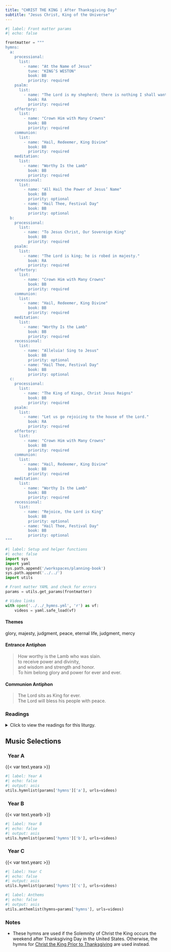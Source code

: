```yaml
---
title: "CHRIST THE KING | After Thanksgiving Day"
subtitle: "Jesus Christ, King of the Universe"
---
```


```python
#| label: Front matter params
#| echo: false

frontmatter = """
hymns:
  a:
    processional:
      list:
        - name: "At the Name of Jesus"
          tune: "KING’S WESTON"
          book: BB
          priority: required
    psalm:
      list:
        - name: "The Lord is my shepherd; there is nothing I shall want."
          book: RA
          priority: required
    offertory:
      list:
        - name: "Crown Him with Many Crowns"
          book: BB
          priority: required
    communion:
      list:
        - name: "Hail, Redeemer, King Divine"
          book: BB
          priority: required
    meditation:
      list:
        - name: "Worthy Is the Lamb"
          book: BB
          priority: required
    recessional:
      list:
        - name: "All Hail the Power of Jesus’ Name"
          book: BB
          priority: optional
        - name: "Hail Thee, Festival Day"
          book: BB
          priority: optional
  b:
    processional:
      list:
        - name: "To Jesus Christ, Our Sovereign King"
          book: BB
          priority: required
    psalm:
      list:
        - name: "The Lord is king; he is robed in majesty."
          book: RA
          priority: required
    offertory:
      list:
        - name: "Crown Him with Many Crowns"
          book: BB
          priority: required
    communion:
      list:
        - name: "Hail, Redeemer, King Divine"
          book: BB
          priority: required
    meditation:
      list:
        - name: "Worthy Is the Lamb"
          book: BB
          priority: required
    recessional:
      list:
        - name: "Alleluia! Sing to Jesus"
          book: BB
          priority: optional
        - name: "Hail Thee, Festival Day"
          book: BB
          priority: optional
  c:
    processional:
      list:
        - name: "The King of Kings, Christ Jesus Reigns"
          book: BB
          priority: required
    psalm:
      list:
        - name: "Let us go rejoicing to the house of the Lord."
          book: RA
          priority: required
    offertory:
      list:
        - name: "Crown Him with Many Crowns"
          book: BB
          priority: required
    communion:
      list:
        - name: "Hail, Redeemer, King Divine"
          book: BB
          priority: required
    meditation:
      list:
        - name: "Worthy Is the Lamb"
          book: BB
          priority: required
    recessional:
      list:
        - name: "Rejoice, the Lord is King"
          book: BB
          priority: optional
        - name: "Hail Thee, Festival Day"
          book: BB
          priority: optional
"""
```

```python
#| label: Setup and helper functions
#| echo: false
import sys
import yaml
sys.path.append('/workspaces/planning-book')
sys.path.append('../../')
import utils

# Front matter YAML and check for errors
params = utils.get_params(frontmatter)

# Video links
with open('../../_hymns.yml', 'r') as vf:
    videos = yaml.safe_load(vf)
```

:::  {.red}
#### **Themes**
:::

glory, majesty, judgment, peace, eternal life, judgment, mercy

:::  {.red}
#### **Entrance Antiphon**
:::

> How worthy is the Lamb who was slain.  
> to receive power and divinity,  
> and wisdom and strength and honor.  
> To him belong glory and power for ever and ever.  

:::  {.red}
#### **Communion Antiphon**
:::

> The Lord sits as King for ever.  
> The Lord will bless his people with peace.  

:::: {.content-visible when-format="html"}
::: {.red}
### Readings
:::

<details>
  <summary>Click to view the readings for this liturgy.</summary>

::: {.titlered}
### &nbsp; Year A
:::

::: {.red}
#### First Reading [Ezekiel 34:11-12, 15-17]{style="float:right" .small}
:::

Thus says the Lord GOD:  
I myself will look after and tend my sheep.  
As a shepherd tends his flock  
when he finds himself among his scattered sheep,  
so will I tend my sheep.  
I will rescue them from every place where they were scattered  
when it was cloudy and dark.  
I myself will pasture my sheep;  
I myself will give them rest, says the Lord GOD.  
The lost I will seek out,  
the strayed I will bring back,  
the injured I will bind up,  
the sick I will heal,  
but the sleek and the strong I will destroy,  
shepherding them rightly.  

As for you, my sheep, says the Lord GOD,  
I will judge between one sheep and another,  
between rams and goats.  

***

::: {.red}
#### Responsorial Psalm [Psalm 23:1-2, 2-3, 5-6]{style="float:right" .small}
:::

**[℟.]{.red}** **The Lord is my shepherd; there is nothing I shall want.**  

The LORD is my shepherd; I shall not want.  
In verdant pastures he gives me repose. **[℟.]{.red}**  

Beside restful waters he leads me;  
he refreshes my soul.  
He guides me in right paths  
for his name's sake. **[℟.]{.red}**  

You spread the table before me  
in the sight of my foes;  
you anoint my head with oil;  
my cup overflows. **[℟.]{.red}**  

Only goodness and kindness follow me  
all the days of my life;  
and I shall dwell in the house of the LORD  
for years to come. **[℟.]{.red}**  

***

::: {.red}
#### Second Reading [1 Corinthians 15:20-26, 28]{style="float:right" .small}
:::

Brothers and sisters:  
Christ has been raised from the dead,  
the firstfruits of those who have fallen asleep.  
For since death came through man,  
the resurrection of the dead came also through man.  
For just as in Adam all die,  
so too in Christ shall all be brought to life,  
but each one in proper order:  
Christ the firstfruits;  
then, at his coming, those who belong to Christ;  
then comes the end,  
when he hands over the kingdom to his God and Father,  
when he has destroyed every sovereignty  
and every authority and power.  
For he must reign until he has put all his enemies under his feet.  
The last enemy to be destroyed is death.  
When everything is subjected to him,  
then the Son himself will also be subjected  
to the one who subjected everything to him,  
so that God may be all in all.  

***

::: {.red}
#### Gospel Acclamation [Mark 11:9, 10]{style="float:right" .small}
:::

**[℟.]{.red}** **Alleluia, alleluia.**  
Blessed is he who comes in the name of the Lord!  
Blessed is the kingdom of our father David that is to come! **[℟.]{.red}**  

***

::: {.red}
#### Gospel [Matthew 25:31-46]{style="float:right" .small}
:::

Jesus said to his disciples:  
"When the Son of Man comes in his glory,  
and all the angels with him,  
he will sit upon his glorious throne,  
and all the nations will be assembled before him.  
And he will separate them one from another,  
as a shepherd separates the sheep from the goats.  
He will place the sheep on his right and the goats on his left.  
Then the king will say to those on his right,  
'Come, you who are blessed by my Father.  
Inherit the kingdom prepared for you from the foundation of the world.  
For I was hungry and you gave me food,  
I was thirsty and you gave me drink,  
a stranger and you welcomed me,  
naked and you clothed me,  
ill and you cared for me,  
in prison and you visited me.'  
Then the righteous will answer him and say,  
'Lord, when did we see you hungry and feed you,  
or thirsty and give you drink?  
When did we see you a stranger and welcome you,  
or naked and clothe you?  
When did we see you ill or in prison, and visit you?'  
And the king will say to them in reply,  
'Amen, I say to you, whatever you did  
for one of the least brothers of mine, you did for me.'  
Then he will say to those on his left,  
'Depart from me, you accursed,  
into the eternal fire prepared for the devil and his angels.  
For I was hungry and you gave me no food,  
I was thirsty and you gave me no drink,  
a stranger and you gave me no welcome,  
naked and you gave me no clothing,  
ill and in prison, and you did not care for me.'  
Then they will answer and say,  
'Lord, when did we see you hungry or thirsty  
or a stranger or naked or ill or in prison,  
and not minister to your needs?'  
He will answer them, 'Amen, I say to you,  
what you did not do for one of these least ones,  
you did not do for me.'  
And these will go off to eternal punishment,  
but the righteous to eternal life."  

::: {.centered}
{{< var symbols.cross >}} &nbsp; {{< var symbols.cross >}} &nbsp; {{< var symbols.cross >}}
:::

::: {.titlered}
### &nbsp; Year B
:::

::: {.red}
#### First Reading [Daniel 7:13-14]{style="float:right" .small}
:::

As the visions during the night continued, I saw  
&emsp; one like a Son of man coming,  
&emsp; &emsp; on the clouds of heaven;  
&emsp; when he reached the Ancient One  
&emsp; &emsp; and was presented before him,  
&emsp; the one like a Son of man received dominion, glory, and kingship;  
&emsp; &emsp; all peoples, nations, and languages serve him.  
&emsp; His dominion is an everlasting dominion  
&emsp; &emsp; that shall not be taken away,  
&emsp; &emsp; his kingship shall not be destroyed.  

***

::: {.red}
#### Responsorial Psalm [Psalm 93:1, 1-2, 5]{style="float:right" .small}
:::

**[℟.]{.red}** **The Lord is king; he is robed in majesty.**  

The LORD is king, in splendor robed;  
&emsp; robed is the LORD and girt about with strength. **[℟.]{.red}**  

And he has made the world firm,  
&emsp; not to be moved.  
Your throne stands firm from of old;  
&emsp; from everlasting you are, O LORD. **[℟.]{.red}**  

Your decrees are worthy of trust indeed;  
&emsp; holiness befits your house,  
&emsp; O LORD, for length of days. **[℟.]{.red}**  

***

::: {.red}
#### Second Reading [Revelation 1:5-8]{style="float:right" .small}
:::

Jesus Christ is the faithful witness,  
the firstborn of the dead and ruler of the kings of the earth.  
To him who loves us and has freed us from our sins by his blood,  
who has made us into a kingdom, priests for his God and Father,  
to him be glory and power forever and ever. Amen.  
Behold, he is coming amid the clouds,  
and every eye will see him,  
even those who pierced him.  
All the peoples of the earth will lament him.  
Yes. Amen.  

"I am the Alpha and the Omega," says the Lord God,  
"the one who is and who was and who is to come, the almighty."  

***

::: {.red}
#### Gospel Acclamation [Mark 11:9, 10]{style="float:right" .small}
:::

**[℟.]{.red}** **Alleluia, alleluia.**  
Blessed is he who comes in the name of the Lord!  
Blessed is the kingdom of our father David that is to come! **[℟.]{.red}**  

***

::: {.red}
#### Gospel [John 18:33b-37]{style="float:right" .small}
:::

Pilate said to Jesus,  
"Are you the King of the Jews?"  
Jesus answered, "Do you say this on your own  
or have others told you about me?"  
Pilate answered, "I am not a Jew, am I?  
Your own nation and the chief priests handed you over to me.  
What have you done?"  
Jesus answered, "My kingdom does not belong to this world.  
If my kingdom did belong to this world,  
my attendants would be fighting  
to keep me from being handed over to the Jews.  
But as it is, my kingdom is not here."  
So Pilate said to him, "Then you are a king?"  
Jesus answered, "You say I am a king.  
For this I was born and for this I came into the world,  
to testify to the truth.  
Everyone who belongs to the truth listens to my voice."  

::: {.centered}
{{< var symbols.cross >}} &nbsp; {{< var symbols.cross >}} &nbsp; {{< var symbols.cross >}}
:::

::: {.titlered}
### &nbsp; Year C
:::

::: {.red}
#### First Reading [2 Samuel 5:1-3]{style="float:right" .small}
:::

In those days, all the tribes of Israel came to David in Hebron and said:  
"Here we are, your bone and your flesh.  
In days past, when Saul was our king,  
it was you who led the Israelites out and brought them back.  
And the LORD said to you,  
'You shall shepherd my people Israel  
and shall be commander of Israel.'"  
When all the elders of Israel came to David in Hebron,  
King David made an agreement with them there before the LORD,  
and they anointed him king of Israel.  

***

::: {.red}
#### Responsorial Psalm [Psalm 122:1-2, 3-4, 4-5]{style="float:right" .small}
:::

**[℟.]{.red}** **Let us go rejoicing to the house of the Lord.**  

I rejoiced because they said to me,  
"We will go up to the house of the LORD."  
And now we have set foot  
within your gates, O Jerusalem. **[℟.]{.red}**  

Jerusalem, built as a city  
with compact unity.  
To it the tribes go up,  
the tribes of the LORD. **[℟.]{.red}**  

According to the decree for Israel,  
to give thanks to the name of the LORD.  
In it are set up judgment seats,  
seats for the house of David. **[℟.]{.red}**  

***

::: {.red}
#### Second Reading [Colossians 1:12-20]{style="float:right" .small}
:::

Brothers and sisters:  
Let us give thanks to the Father,  
who has made you fit to share  
in the inheritance of the holy ones in light.  
He delivered us from the power of darkness  
and transferred us to the kingdom of his beloved Son,  
in whom we have redemption, the forgiveness of sins.  

He is the image of the invisible God,  
the firstborn of all creation.  
For in him were created all things in heaven and on earth,  
the visible and the invisible,  
whether thrones or dominions or principalities or powers;  
all things were created through him and for him.  
He is before all things,  
and in him all things hold together.  
He is the head of the body, the church.  
He is the beginning, the firstborn from the dead,  
that in all things he himself might be preeminent.  
For in him all the fullness was pleased to dwell,  
and through him to reconcile all things for him,  
making peace by the blood of his cross  
through him, whether those on earth or those in heaven.  

***

::: {.red}
#### Gospel Acclamation [Mark 11:9, 10]{style="float:right" .small}
:::

**[℟.]{.red}** **Alleluia, alleluia.**  
Blessed is he who comes in the name of the Lord!  
Blessed is the kingdom of our father David that is to come! **[℟.]{.red}**  

***

::: {.red}
#### Gospel [Luke 23:35-43]{style="float:right" .small}
:::

The rulers sneered at Jesus and said,  
"He saved others, let him save himself  
if he is the chosen one, the Christ of God."  
Even the soldiers jeered at him.  
As they approached to offer him wine they called out,  
"If you are King of the Jews, save yourself."  
Above him there was an inscription that read,  
"This is the King of the Jews."  

Now one of the criminals hanging there reviled Jesus, saying,  
"Are you not the Christ?  
Save yourself and us."  
The other, however, rebuking him, said in reply,  
"Have you no fear of God,  
for you are subject to the same condemnation?  
And indeed, we have been condemned justly,  
for the sentence we received corresponds to our crimes,  
but this man has done nothing criminal."  
Then he said,  
"Jesus, remember me when you come into your kingdom."  
He replied to him,  
"Amen, I say to you,  
today you will be with me in Paradise."  

::: {.centered}
{{< var symbols.cross >}} &nbsp; {{< var symbols.cross >}} &nbsp; {{< var symbols.cross >}}
:::

</details>
::::

::: {.red}
## Music Selections
:::

::: {.titlered}
### &nbsp; Year A
:::
{{< var text.yeara >}}

```python
#| label: Year A
#| echo: false
#| output: asis
utils.hymnlist(params['hymns']['a'], urls=videos)
```

::: {.titlered}
### &nbsp; Year B
:::
{{< var text.yearb >}}

```python
#| label: Year B
#| echo: false
#| output: asis
utils.hymnlist(params['hymns']['b'], urls=videos)
```

::: {.titlered}
### &nbsp; Year C
:::
{{< var text.yearc >}}

```python
#| label: Year C
#| echo: false
#| output: asis
utils.hymnlist(params['hymns']['c'], urls=videos)
```


```python
#| label: Anthems
#| echo: false
#| output: asis
utils.anthemlist(hymns=params['hymns'], urls=videos)
```

::: {.red}
### Notes
:::

* These hymns are used if the Solemnity of Christ the King occurs the
weekend after Thanksgiving Day in the United States. Otherwise, the
hymns for [Christ the King Prior to Thanksgiving](christ-the-king-before-thanksgiving.qmd) are used instead.